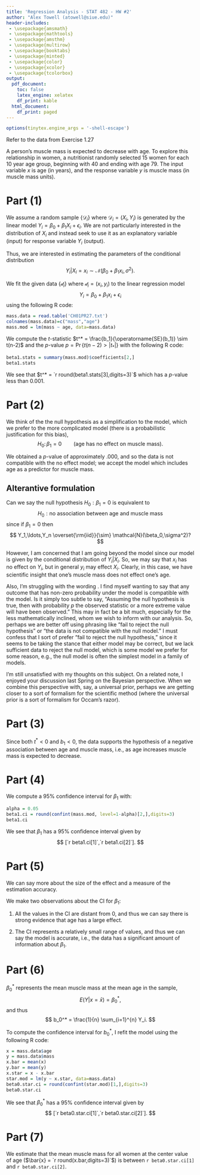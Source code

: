 ```yaml
---
title: 'Regression Analysis - STAT 482 - HW #2'
author: "Alex Towell (atowell@siue.edu)"
header-includes:
 - \usepackage{amsmath}
 - \usepackage{mathtools}
 - \usepackage{amsthm}
 - \usepackage{multirow}
 - \usepackage{booktabs}
 - \usepackage{minted}
 - \usepackage{color}
 - \usepackage{xcolor}
 - \usepackage{tcolorbox} 
output:
  pdf_document:
    toc: false
    latex_engine: xelatex
    df_print: kable
  html_document:
    df_print: paged
---
```


\newsavebox{\selvestebox}
\newenvironment{colbox}[1]
  {\newcommand\colboxcolor{#1}%
   \begin{lrbox}{\selvestebox}%
   \begin{minipage}{\dimexpr\columnwidth-2\fboxsep\relax}}
  {\end{minipage}\end{lrbox}%
   \begin{center}
   \colorbox[HTML]{\colboxcolor}{\usebox{\selvestebox}}
   \end{center}}

\newcommand{\var}{\operatorname{Var}}
\newcommand{\expect}{\operatorname{E}}
\newcommand{\corr}{\operatorname{Corr}}
\newcommand{\cov}{\operatorname{Cov}}
\newcommand{\ssr}{\operatorname{SSR}}
\newcommand{\se}{\operatorname{SE}}
\newcommand{\mat}[1]{\mathbf{#1}}
\newcommand{\RR}{\operatorname{RR}}
\newcommand{\eval}[2]{\left. #1 \right\vert_{#2}}

```r
options(tinytex.engine_args = '-shell-escape')
```

Refer to the data from Exercise 1.27

A person's muscle mass is expected to decrease with age.
To explore this relationship in women, a nutritionist randomly selected $15$
women for each $10$ year age group, beginning with $40$ and ending with age $79$.
The input variable $x$ is age (in years), and the response variable $y$ is
muscle mass (in muscle mass units).

# Part (1)
\fbox{Compute the $t$-statistic and $p$-value for testing $H_0 : \beta_1 = 0$.}

We assume a random sample $\{\mathcal{D}_i\}$ where $\mathcal{D}_i = (X_i,Y_i)$ 
is generated by the linear model $Y_i = \beta_0 + \beta_1 X_i + \epsilon_i$. We are
not particularly interested in the distribution of $X_i$ and instead seek to
use it as an explanatory variable (input) for response variable $Y_i$ (output).

Thus, we are interested in estimating the parameters of the conditional
distribution
$$
  Y_i | X_i = x_i \sim \mathcal{N}(\beta_0 + \beta_1 x_i, \sigma^2).
$$

We fit the given data $\{\mathcal{d}_i\}$ where $\mathcal{d}_i = (x_i,y_i)$ to
the linear regression model
$$
  Y_i = \beta_0 + \beta_1 x_i + \epsilon_i
$$
using the following R code:
```r
mass.data = read.table('CH01PR27.txt')
colnames(mass.data)=c("mass","age")
mass.mod = lm(mass ~ age, data=mass.data)
```

We compute the $t$-statistic $t^* = \frac{b_1}{\se(b_1)} \sim t(n-2)$ and the
$p$-value $p = \Pr\{t(n-2) > |t_*|\}$ with the following R code:
```r
beta1.stats = summary(mass.mod)$coefficients[2,]
beta1.stats
```

We see that $t^* = `r round(beta1.stats[3],digits=3)`$ which has a $p$-value
less than $0.001$.

# Part (2)
\fbox{Provide an interpretation of the above as a test for model compatibility.}

We think of the the null hypothesis as a simplification to the model, which
we \emph{a priori} prefer to the more complicated model (there is a probabilistic
justification for this bias),
$$
  H_0 \colon \beta_1 = 0 \qquad \text{(age has no effect on muscle mass)}.
$$

We obtained a $p$-value of approximately $.000$, and so the data is not
compatible with the no effect model; we accept the model which includes age as a
predictor for muscle mass.

## Alterantive formulation

Can we say the null hypothesis $H_0 : \beta_1 = 0$ is equivalent to
$$
  H_0 : \text{no association between age and muscle mass}
$$
since if $\beta_1 = 0$ then
$$
  Y_1,\ldots,Y_n \overset{\rm{iid}}{\sim} \mathcal{N}(\beta_0,\sigma^2)?
$$

However, I am concerned that I am going beyond the model since our model
is given by the conditional distribution of $Y_i|X_i$. So, we may say that
$x_i$ has no effect on $Y_i$, but in general $y_i$ may effect $X_i$.
Clearly, in this case, we have scientific insight that one's muscle mass does
not effect one's age.

Also, I'm struggling with the wording \emph{compatibility}. I find myself wanting to
say that any outcome that has non-zero probability under the model is compatible
with the model.
Is it simply too subtle to say, "Assuming the null hypothesis is true, then
with probability $p$ the observed statistic or a more extreme value will have
been observed."
This may in fact be a bit much, especially for the less mathematically inclined,
whom we wish to inform with our analysis. So, perhaps we are better off using
phrasing like "fail to reject the null hypothesis" or "the data is not compatible
with the null model." I must confess that I sort of prefer "fail to reject
the null hypothesis," since it seems to be taking the stance that either model
may be correct, but we lack sufficient data to reject the null model, which is
some model we prefer for some reason, e.g., the null model is often the simplest
model in a family of models.

I'm still unsatisfied with my thoughts on this subject. On a related note, I
enjoyed your discussion last Spring on the Bayesian perspective. When we combine
this perspective with, say, a universal prior, perhaps we are getting closer to
a sort of formalism for the scientific method (where the universal prior is a
sort of formalism for Occam's razor).

# Part (3)
\fbox{Provide an interpretation of the above as a test for sign / direction of
the effect.}

Since both $t^* < 0$ and $b_1 < 0$, the data supports the hypothesis of a
negative association between age and muscle mass, i.e., as age increases muscle
mass is expected to decrease.

# Part (4)
\fbox{Compute an interval estimate for $\beta_1$.}

We compute a $95\%$ confidence interval for $\beta_1$ with:
```r
alpha = 0.05
beta1.ci = round(confint(mass.mod, level=1-alpha)[2,],digits=3)
beta1.ci
```

We see that $\beta_1$ has a $95\%$ confidence interval given by
$$
  [`r beta1.ci[1]`,`r beta1.ci[2]`].
$$

# Part (5)
\fbox{Explain how an interval estimate provides additional information beyond the test result.}

We can say more about the size of the effect and a measure of the estimation
accuracy.

We make two observations about the CI for $\beta_1$:

1. All the values in the CI are distant from $0$, and thus we can say there is
   strong evidence that age has a large effect.
   
2. The CI represents a relatively small range of values, and thus we can say
   the model is accurate, i.e., the data has a significant amount of information
   about $\beta_1$.
   
# Part (6)
\fbox{Compute an interval estimate for the centered model parameter $\beta_0^*$.}

$\beta_0^*$ represents the mean muscle mass at the mean age in the
sample,
$$
  E(Y|x=\bar{x}) = \beta_0^*,
$$
and thus
$$
  b_0^* = \frac{1}{n} \sum_{i=1}^{n} Y_i.
$$

To compute the confidence interval for $b_0^*$, I refit the model using the
following R code:
```r
x = mass.data$age
y = mass.data$mass
x.bar = mean(x)
y.bar = mean(y)
x.star = x - x.bar
star.mod = lm(y ~ x.star, data=mass.data)
beta0.star.ci = round(confint(star.mod)[1,],digits=3)
beta0.star.ci
```

We see that $\beta_0^*$ has a $95\%$ confidence interval given by
$$
  [`r beta0.star.ci[1]`,`r beta0.star.ci[2]`].
$$


# Part (7)
\fbox{Provide an interpretation for your result, stated in the context of the problem.}

We estimate that the mean muscle mass for all women at the center value of
age ($\bar{x} = `r round(x.bar,digits=3)`$) is between `r beta0.star.ci[1]` and
`r beta0.star.ci[2]`.

